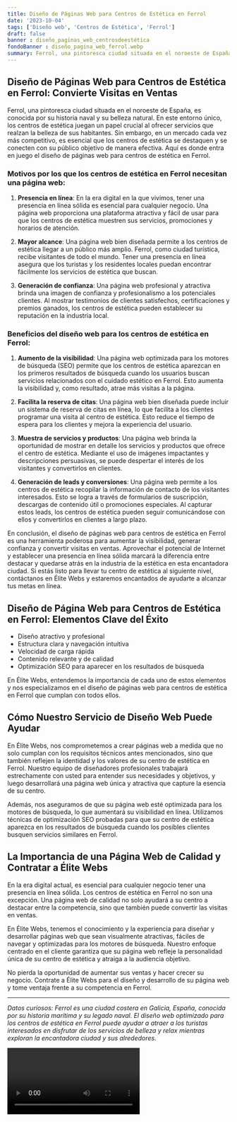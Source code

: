```yaml
---
title: Diseño de Páginas Web para Centros de Estética en Ferrol
date: '2023-10-04'
tags: ['Diseño web', 'Centros de Estética', 'Ferrol']
draft: false
banner : diseño_paginas_web_centrosdeestética
fondoBanner : diseño_pagina_web_ferrol.webp
summary: Ferrol, una pintoresca ciudad situada en el noroeste de España, es conocida por su historia naval y su belleza natural. En este entorno único, los centros de estética juegan un papel crucial al ofrecer servicios que realzan la belleza de sus habitantes. Sin embargo, en un mercado cada vez más competitivo, es esencial que los centros de estética se destaquen y se conecten con su público objetivo de manera efectiva. Aquí es donde entra en juego el diseño de páginas web para centros de estética en Ferrol.
---
```


## Diseño de Páginas Web para Centros de Estética en Ferrol: Convierte Visitas en Ventas

Ferrol, una pintoresca ciudad situada en el noroeste de España, es conocida por su historia naval y su belleza natural. En este entorno único, los centros de estética juegan un papel crucial al ofrecer servicios que realzan la belleza de sus habitantes. Sin embargo, en un mercado cada vez más competitivo, es esencial que los centros de estética se destaquen y se conecten con su público objetivo de manera efectiva. Aquí es donde entra en juego el diseño de páginas web para centros de estética en Ferrol.

### Motivos por los que los centros de estética en Ferrol necesitan una página web:

1. **Presencia en línea**: En la era digital en la que vivimos, tener una presencia en línea sólida es esencial para cualquier negocio. Una página web proporciona una plataforma atractiva y fácil de usar para que los centros de estética muestren sus servicios, promociones y horarios de atención.

2. **Mayor alcance**: Una página web bien diseñada permite a los centros de estética llegar a un público más amplio. Ferrol, como ciudad turística, recibe visitantes de todo el mundo. Tener una presencia en línea asegura que los turistas y los residentes locales puedan encontrar fácilmente los servicios de estética que buscan.

3. **Generación de confianza**: Una página web profesional y atractiva brinda una imagen de confianza y profesionalismo a los potenciales clientes. Al mostrar testimonios de clientes satisfechos, certificaciones y premios ganados, los centros de estética pueden establecer su reputación en la industria local.

### Beneficios del diseño web para los centros de estética en Ferrol:

1. **Aumento de la visibilidad**: Una página web optimizada para los motores de búsqueda (SEO) permite que los centros de estética aparezcan en los primeros resultados de búsqueda cuando los usuarios buscan servicios relacionados con el cuidado estético en Ferrol. Esto aumenta la visibilidad y, como resultado, atrae más visitas a la página.

2. **Facilita la reserva de citas**: Una página web bien diseñada puede incluir un sistema de reserva de citas en línea, lo que facilita a los clientes programar una visita al centro de estética. Esto reduce el tiempo de espera para los clientes y mejora la experiencia del usuario.

3. **Muestra de servicios y productos**: Una página web brinda la oportunidad de mostrar en detalle los servicios y productos que ofrece el centro de estética. Mediante el uso de imágenes impactantes y descripciones persuasivas, se puede despertar el interés de los visitantes y convertirlos en clientes.

4. **Generación de leads y conversiones**: Una página web permite a los centros de estética recopilar la información de contacto de los visitantes interesados. Esto se logra a través de formularios de suscripción, descargas de contenido útil o promociones especiales. Al capturar estos leads, los centros de estética pueden seguir comunicándose con ellos y convertirlos en clientes a largo plazo.

En conclusión, el diseño de páginas web para centros de estética en Ferrol es una herramienta poderosa para aumentar la visibilidad, generar confianza y convertir visitas en ventas. Aprovechar el potencial de Internet y establecer una presencia en línea sólida marcará la diferencia entre destacar y quedarse atrás en la industria de la estética en esta encantadora ciudad. Si estás listo para llevar tu centro de estética al siguiente nivel, contáctanos en Élite Webs y estaremos encantados de ayudarte a alcanzar tus metas en línea.

<GifSeo />

<Cta />

## Diseño de Página Web para Centros de Estética en Ferrol: Elementos Clave del Éxito

- Diseño atractivo y profesional
- Estructura clara y navegación intuitiva
- Velocidad de carga rápida
- Contenido relevante y de calidad
- Optimización SEO para aparecer en los resultados de búsqueda

En Élite Webs, entendemos la importancia de cada uno de estos elementos y nos especializamos en el diseño de páginas web para centros de estética en Ferrol que cumplan con todos ellos.

## Cómo Nuestro Servicio de Diseño Web Puede Ayudar

En Élite Webs, nos comprometemos a crear páginas web a medida que no solo cumplan con los requisitos técnicos antes mencionados, sino que también reflejen la identidad y los valores de su centro de estética en Ferrol. Nuestro equipo de diseñadores profesionales trabajará estrechamente con usted para entender sus necesidades y objetivos, y luego desarrollará una página web única y atractiva que capture la esencia de su centro.

Además, nos aseguramos de que su página web esté optimizada para los motores de búsqueda, lo que aumentará su visibilidad en línea. Utilizamos técnicas de optimización SEO probadas para que su centro de estética aparezca en los resultados de búsqueda cuando los posibles clientes busquen servicios similares en Ferrol.

## La Importancia de una Página Web de Calidad y Contratar a Élite Webs

En la era digital actual, es esencial para cualquier negocio tener una presencia en línea sólida. Los centros de estética en Ferrol no son una excepción. Una página web de calidad no solo ayudará a su centro a destacar entre la competencia, sino que también puede convertir las visitas en ventas.

En Élite Webs, tenemos el conocimiento y la experiencia para diseñar y desarrollar páginas web que sean visualmente atractivas, fáciles de navegar y optimizadas para los motores de búsqueda. Nuestro enfoque centrado en el cliente garantiza que su página web refleje la personalidad única de su centro de estética y atraiga a la audiencia objetivo.

No pierda la oportunidad de aumentar sus ventas y hacer crecer su negocio. Contrate a Élite Webs para el diseño y desarrollo de su página web y tome ventaja frente a su competencia en Ferrol.

---

*Datos curiosos: Ferrol es una ciudad costera en Galicia, España, conocida por su historia marítima y su legado naval. El diseño web optimizado para los centros de estética en Ferrol puede ayudar a atraer a los turistas interesados en disfrutar de los servicios de belleza y relax mientras exploran la encantadora ciudad y sus alrededores.*

<Video />

<CtaBot job='Centros de Estética' city='Ferrol'/>

<Gmaps query='Ferrol+españa+maps' />